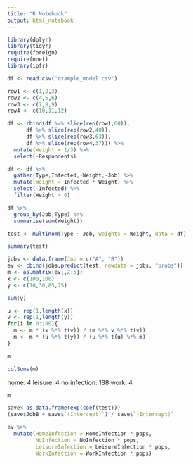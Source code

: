 ```yaml
---
title: "R Notebook"
output: html_notebook
---
```

```r
library(dplyr)
library(tidyr)
require(foreign)
require(nnet)
library(ipfr)
```


```r
df <- read.csv("example_model.csv")
```

```r
row1 <- c(1,2,3)
row2 <- c(4,5,6)
row3 <- c(7,8,9)
row4 <- c(10,11,12)
```

```r
df <- rbind(df %>% slice(rep(row1,60)),
      df %>% slice(rep(row2,40)),
      df %>% slice(rep(row3,63)),
      df %>% slice(rep(row4,37))) %>%
  mutate(Weight = 1/3) %>%
  select(-Respondents)
```


```r
df <- df %>% 
  gather(Type,Infected,-Weight,-Job) %>%
  mutate(Weight = Infected * Weight) %>%
  select(-Infected) %>%
  filter(Weight > 0)
```

```r
df %>% 
  group_by(Job,Type) %>%
  summarise(sum(Weight))
```



```r
test <- multinom(Type ~ Job, weights = Weight, data = df)
```

```r
summary(test)
```




```r
jobs <- data.frame(Job = c("A", "B"))
ev <- cbind(jobs,predict(test, newdata = jobs, "probs"))
m <- as.matrix(ev[,2:5])
x <- c(100,100)
y <- c(10,30,85,75)
```

```r
sum(y)
```



```r
u <- rep(1,length(x))
v <- rep(1,length(y))
for(i in 0:100){
  m <- m * (x %*% t(v)) / (m %*% v %*% t(v))
  m <- m * (u %*% t(y)) / (u %*% t(u) %*% m)
}
```

```r
m
```

```r
colSums(m)
```


home: 4
leisure: 4
no infection: 188
work: 4

```r
m
```




```r
save<-as.data.frame(exp(coef(test)))
(save$JobB + save$`(Intercept)`) / save$`(Intercept)`
```


```r
ev %>%
  mutate(HomeInfection = HomeInfection * pops,
         NoInfection = NoInfection * pops,
         LeisureInfection = LeisureInfection * pops,
         WorkInfection = WorkInfection * pops)
```

